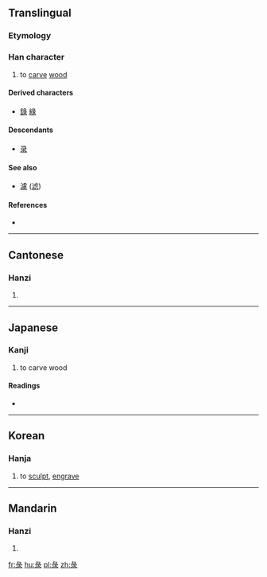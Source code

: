 {{also|录}}
==Translingual==

===Etymology===
{{Han etyl}}

===Han character===
{{Han char|rn=58|rad=彐|as=05|sn=8|four=2723<sub>2</sub>|canj=女弓一水 (VNME)|ids=⿱[[彑]][[氺]]}}

# to [[carve]] [[wood]]

====Derived characters====
* [[錄]] [[綠]]

====Descendants====
* [[录]]

====See also====
* [[濾]] ([[滤]])

====References====
* {{Han ref|kx=0362.111|dkj=09918|dj=0680.230|hdz=20960.190|uh=5F54|ud=24404|bh=CC74|bd=52340}}

----

==Cantonese==

===Hanzi===
{{yue-hanzi|jyut=[[luk6]]|y=luk6}}

# {{defn|lang=yue|sort=彐05}}

----

==Japanese==

===Kanji===
{{ja-kanji|grade=|rs=彐05}}

# to carve wood

====Readings====
* {{ja-readings|on=[[ろく]] (roku)|kun=[[きざむ]] (kizamu)}}

----

==Korean==

===Hanja===
{{ko-hanja|hangeul=[[록]], [[녹]]|eumhun=|rv=rok, nok|mr=rok, nok|y=lok, nok}}

# to [[sculpt]], [[engrave]]

----

==Mandarin==

===Hanzi===
{{cmn-hanzi|pin=[[lù]] ([[lu4]]), [[lǜ]] ([[lü4]])|wg=lu<sup>4</sup>, lü<sup>4</sup>}}

# {{defn|lang=cmn|sort=彐05}}

[[fr:彔]]
[[hu:彔]]
[[pl:彔]]
[[zh:彔]]
